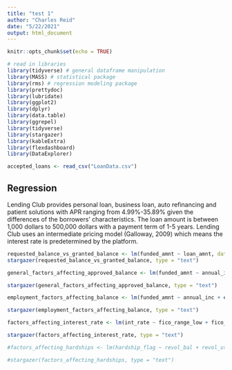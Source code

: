 ---
title: "test 1"
author: "Charles Reid"
date: "5/22/2021"
output: html_document
---

```{r setup, include=FALSE}
knitr::opts_chunk$set(echo = TRUE)
```


```{r include=FALSE}
# read in libraries 
library(tidyverse) # general dataframe manipulation
library(MASS) # statistical package
library(rms) # regression modeling package
library(prettydoc)
library(lubridate)
library(ggplot2)
library(dplyr)
library(data.table)
library(ggrepel)
library(tidyverse)
library(stargazer)
library(kableExtra)
library(flexdashboard)
library(DataExplorer)
```

```{r include=FALSE}
accepted_loans <- read_csv("LoanData.csv")
```

## Regression

Lending Club provides personal loan, business loan, auto refinancing and patient solutions with APR ranging from 4.99%-35.89% given the differences of the borrowers’ characteristics. The loan amount is between 1,000 dollars to 500,000 dollars with a payment term of 1-5 years. Lending Club uses an intermediate pricing model (Galloway, 2009) which means the interest rate is predetermined by the platform.


```{r}
requested_balance_vs_granted_balance <- lm(funded_amnt ~ loan_amnt, data = accepted_loans)
stargazer(requested_balance_vs_granted_balance, type = "text")
```

```{r}
general_factors_affecting_approved_balance <- lm(funded_amnt ~ annual_inc + emp_length + home_ownership + purpose + delinq_2yrs + term + int_rate + grade, data = accepted_loans)

stargazer(general_factors_affecting_approved_balance, type = "text")
```
```{r}
employment_factors_affecting_balance <- lm(funded_amnt ~ annual_inc + emp_length + home_ownership + purpose + delinq_2yrs + term + int_rate + grade, data = accepted_loans)

stargazer(employment_factors_affecting_balance, type = "text")
```

```{r}
factors_affecting_interest_rate <- lm(int_rate ~ fico_range_low	+ fico_range_high + inq_last_6mths + open_acc + pub_rec + revol_bal	+ revol_util + total_acc	+ collections_12_mths_ex_med + inq_fi + avg_cur_bal, data = accepted_loans)

stargazer(factors_affecting_interest_rate, type = "text")
```

```{r}
#factors_affecting_hardships <- lm(hardship_flag ~ revol_bal + revol_util + total_acc + total_rec_late_fee + collections_12_mths_ex_med + max_bal_bc + inq_fi + tax_liens + fico_range_low + fico_range_high + delinq_amnt + delinq_2yrs + dti, data + pymnt_plan,family = binomial(link = "logit") ,data = accepted_loans)

#stargazer(factors_affecting_hardships, type = "text")
```


